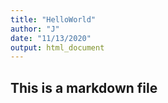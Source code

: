```yaml
---
title: "HelloWorld"
author: "J"
date: "11/13/2020"
output: html_document
---
```


## This is a markdown file